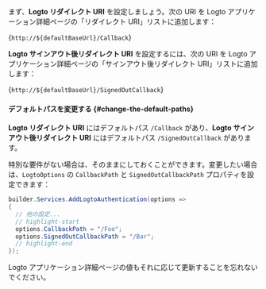 

<AssumingUrl />

まず、**Logto リダイレクト URI** を設定しましょう。次の URI を Logto アプリケーション詳細ページの「リダイレクト URI」リストに追加します：

<CodeBlock>{`http://${defaultBaseUrl}/Callback`}</CodeBlock>

**Logto サインアウト後リダイレクト URI** を設定するには、次の URI を Logto アプリケーション詳細ページの「サインアウト後リダイレクト URI」リストに追加します：

<CodeBlock>{`http://${defaultBaseUrl}/SignedOutCallback`}</CodeBlock>

#### デフォルトパスを変更する \{#change-the-default-paths}

**Logto リダイレクト URI** にはデフォルトパス `/Callback` があり、**Logto サインアウト後リダイレクト URI** にはデフォルトパス `/SignedOutCallback` があります。

特別な要件がない場合は、そのままにしておくことができます。変更したい場合は、`LogtoOptions` の `CallbackPath` と `SignedOutCallbackPath` プロパティを設定できます：

```csharp title="Program.cs"
builder.Services.AddLogtoAuthentication(options =>
{
  // 他の設定...
  // highlight-start
  options.CallbackPath = "/Foo";
  options.SignedOutCallbackPath = "/Bar";
  // highlight-end
});
```

Logto アプリケーション詳細ページの値もそれに応じて更新することを忘れないでください。
